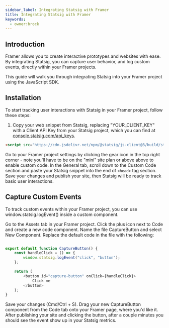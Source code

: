 ```yaml
---
sidebar_label: Integrating Statsig with Framer
title: Integrating Statsig with Framer
keywords:
  - owner:brock
---
```


## Introduction

Framer allows you to create interactive prototypes and websites with ease. By integrating Statsig, you can capture user behavior, and log custom events, directly within your Framer projects.

This guide will walk you through integrating Statsig into your Framer project using the JavaScript SDK.

## Installation

To start tracking user interactions with Statsig in your Framer project, follow these steps:

1. Copy your web snippet from Statsig, replacing "YOUR_CLIENT_KEY" with a Client API Key from your Statsig project, which you can find at [console.statsig.com/api_keys](https://console.statsig.com/api_keys).
```html
<script src="https://cdn.jsdelivr.net/npm/@statsig/js-client@3/build/statsig-js-client+session-replay+web-analytics.min.js?apikey=[YOUR_CLIENT_KEY]"></script>
```
Go to your Framer project settings by clicking the gear icon in the top right corner - note you'll have to be on the "mini" site plan or above above to enable custom code.
In the General tab, scroll down to the Custom Code section and paste your Statsig snippet into the end of `<head>` tag section. Save your changes and publish your site, then Statsig will be ready to track basic user interactions.

## Capture Custom Events
To track custom events within your Framer project, you can use window.statsig.logEvent() inside a custom component.

Go to the Assets tab in your Framer project.
Click the plus icon next to Code and create a new code component.
Name the file CaptureButton and select New Component.
Replace the default code in the file with the following:

```js

export default function CaptureButton() {
    const handleClick = () => {
        window.statsig.logEvent("click", "button");
    };

    return (
        <button id="capture-button" onClick={handleClick}>
            Click me
        </button>
    );
}
```
Save your changes (Cmd/Ctrl + S).
Drag your new CaptureButton component from the Code tab onto your Framer page, where you'd like it.
After publishing your site and clicking the button, after a couple minutes you should see the event show up in your Statsig metrics. 
